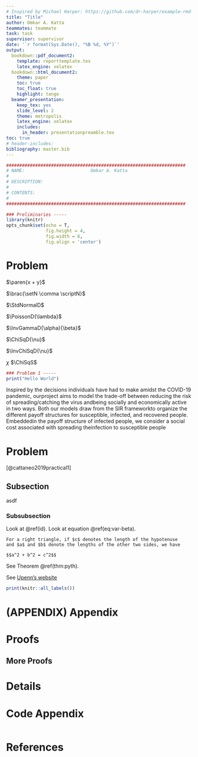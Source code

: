 ```yaml
---
# Inspired by Michael Harper: https://github.com/dr-harper/example-rmd-templates
title: "Title"
author: Omkar A. Katta
teammates: teammate
task: task
supervisor: supervisor
date: '`r format(Sys.Date(), "%B %d, %Y")`'
output: 
  bookdown::pdf_document2:
    template: reporttemplate.tex 
    latex_engine: xelatex
  bookdown::html_document2:
    theme: paper
    toc: true
    toc_float: true
    highlight: tango
  beamer_presentation:
    keep_tex: yes
    slide_level: 2
    theme: metropolis
    latex_engine: xelatex
    includes:
      in_header: presentationpreamble.tex
toc: true
# header-includes:
bibliography: master.bib
---
```




```r
####################################################################
# NAME:                         Omkar A. Katta
#
# DESCRIPTION:                  
#
# CONTENTS:                     
#
####################################################################

### Preliminaries -----
library(knitr)
opts_chunk$set(echo = T,
               fig.height = 4, 
               fig.width = 6, 
               fig.align = 'center')

```

<!-- \begin{framed} -->
<!-- Things to find and replace in Rmd file: -->
<!-- \begin{enumerate} -->
<!--   \item file name -->
<!--   \item YAML parameters -->
<!--   \item R file name -->
<!--   \item R file header -->
<!--   \item Be sure to save the R file as a text file -->
<!-- \end{enumerate} -->
<!-- \end{framed} -->

# Problem

$\paren{x + y}$

$\brac{\setN \comma \scriptN}$

$\StdNormalD$

$\PoissonD{\lambda}$

$\InvGammaD{\alpha}{\beta}$

$\ChiSqD{\nu}$

$\InvChiSqD{\nu}$

$\chi$ $\ChiSqS$


```r
### Problem 1 -----
print("Hello World")

```

Inspired  by  the  decisions  individuals  have  had  to  make  amidst  the  COVID-19  pandemic,  ourproject aims to model the trade-off between reducing the risk of spreading/catching the virus andbeing socially and economically active in two ways. Both our models draw from the SIR frameworkto organize the different payoff structures for susceptible, infected, and recovered people. Embeddedin the payoff structure of infected people,  we consider a social cost associated with spreading theinfection to susceptible people

# Problem

[@cattaneo2019practical1]




## Subsection {#id}
asdf

\begin{equation} 
\begin{split}
\mathrm{Var}(\hat{\beta}) & =\mathrm{Var}((X'X)^{-1}X'y)\\
 & =(X'X)^{-1}X'\mathrm{Var}(y)((X'X)^{-1}X')'\\
 & =(X'X)^{-1}X'\mathrm{Var}(y)X(X'X)^{-1}\\
 & =(X'X)^{-1}X'\sigma^{2}IX(X'X)^{-1}\\
 & =(X'X)^{-1}\sigma^{2}
\end{split}
(\#eq:var-beta)
\end{equation} 

### Subsubsection 
Look at \@ref(id). Look at equation \@ref(eq:var-beta).

```theorem
For a right triangle, if $c$ denotes the length of the hypotenuse
and $a$ and $b$ denote the lengths of the other two sides, we have

$$a^2 + b^2 = c^2$$
```

See Theorem \@ref(thm:pyth).

See [Upenn's website](https://www.upenn.edu/)
```R
print(knitr::all_labels())
```

\newpage


# (APPENDIX) Appendix {-}

# Proofs

## More Proofs 

# Details

# Code Appendix


```r
```

\newpage
# References
